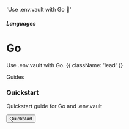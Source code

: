 

  'Use .env.vault with Go 🐹'

##### Languages
# Go

Use .env.vault with Go. {{ className: 'lead' }}

<div className="my-16 xl:max-w-none">
  <Heading level={2} id="guides">
    Guides
  </Heading>
  <div className="not-prose mt-4 grid grid-cols-1 gap-x-6 gap-y-10 border-t border-zinc-900/5 pt-10 dark:border-white/5 sm:grid-cols-2 xl:max-w-none xl:grid-cols-3">
    <div key="quickstart" className="flex flex-row-reverse gap-6">
      <div className="flex-auto">
        <h3 className="text-sm font-semibold text-zinc-900 dark:text-white">
          Quickstart
        </h3>
        <p className="mt-1 text-sm text-zinc-600 dark:text-zinc-400">Quickstart guide for Go and .env.vault</p>
        <p className="mt-4"><Button href="/docs/quickstart" variant="text" arrow="right">Quickstart</Button></p>
      </div>
      <GoIcon class="h-10 w-10 text-[#00ADD8]"/>
    </div>
  </div>
</div>
